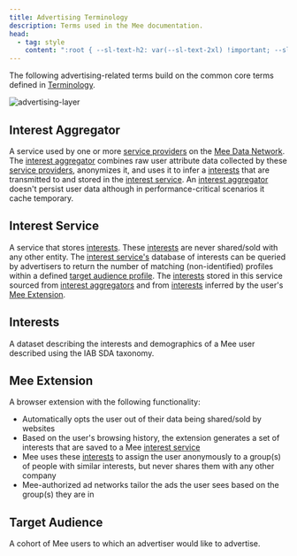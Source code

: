 ```yaml
---
title: Advertising Terminology
description: Terms used in the Mee documentation.
head:
  - tag: style
    content: ":root { --sl-text-h2: var(--sl-text-2xl) !important; --sl-text-h3: var(--sl-text-lg) !important; }"
---
```


The following advertising-related terms build on the common core terms defined in [Terminology](/users/basics/terminology). 

![advertising-layer](../images/advertising-layer.png)

## Interest Aggregator

A service used by one or more [service providers](#service-provider) on the [Mee Data Network](#mee-data-network). The [interest aggregator](#interest-aggregator) combines raw user attribute data collected by these [service providers](#service-provider), anonymizes it, and uses it to infer a [interests](#interests) that are transmitted to and stored in the [interest service](#interest-service). An [interest aggregator](#interest-aggregator) doesn't persist user data although in performance-critical scenarios it cache temporary.

## Interest Service

A service that stores [interests](#interests). These [interests](#interests) are never shared/sold with any other entity. The [interest service's](#interest-service) database of interests can be queried by advertisers to return the number of matching (non-identified) profiles within a defined [target audience profile](target-audience-profile). The  [interests](#interests) stored in this service sourced from [interest aggregators](#interest-aggregator) and from [interests](#interests) inferred by the user's [Mee Extension](#mee-extension).

## Interests

A dataset describing the interests and demographics of a Mee user described using the IAB SDA taxonomy. 

## Mee Extension

A browser extension with the following functionality:

- Automatically opts the user out of their data being shared/sold by websites
- Based on the user's browsing history, the extension generates a set of interests that are saved to a Mee [interest service](#interest-service)
- Mee uses these [interests](#interest) to assign the user anonymously to a group(s) of people with similar interests, but never shares them with any other company
- Mee-authorized ad networks tailor the ads the user sees based on the group(s) they are in

## Target Audience

A cohort of Mee users to which an advertiser would like to advertise.

